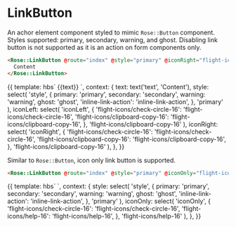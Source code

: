 
<Meta title="Rose|LinkButton" component="LinkButton" />

# LinkButton

An achor element component styled to mimic `Rose::Button` component.
Styles supported: primary, secondary, warning, and ghost.
Disabling link button is not supported as it is an action on form components only.

```html
<Rose::LinkButton @route="index" @style="primary" @iconRight="flight-icons/arrow-right-circle-16">
  Content
</Rose::LinkButton>
```

<Preview>
  <Story name="Advanced">{{
    template: hbs`
      <Rose::LinkButton
        @route="index"
        @style={{style}}
        @iconLeft={{iconLeft}}
        @iconRight={{iconRight}}
      >
        {{text}}
      </Rose::LinkButton>
    `,
    context: {
      text: text('text', 'Content'),
      style: select(
        'style',
        {
          primary: 'primary',
          secondary: 'secondary',
          warning: 'warning',
          ghost: 'ghost',
          'inline-link-action': 'inline-link-action',
        },
        'primary'
      ),
      iconLeft: select(
        'iconLeft',
        {
          'flight-icons/check-circle-16': 'flight-icons/check-circle-16',
          'flight-icons/clipboard-copy-16': 'flight-icons/clipboard-copy-16',
        },
        'flight-icons/clipboard-copy-16'
      ),
      iconRight: select(
        'iconRight',
        {
          'flight-icons/check-circle-16': 'flight-icons/check-circle-16',
          'flight-icons/clipboard-copy-16': 'flight-icons/clipboard-copy-16',
        },
        'flight-icons/clipboard-copy-16'
      ),
    },
  }}</Story>
</Preview>

Similar to `Rose::Button`, icon only link button is supported.

```html
<Rose::LinkButton @route="index" @style="primary" @iconOnly="flight-icons/help-16" />
```

<Preview>
  <Story name="Icon Only">{{
    template: hbs`
    <Rose::LinkButton @route="" @style={{style}} @iconOnly={{iconOnly}} />
    `,
    context: {
      style: select(
        'style',
        {
          primary: 'primary',
          secondary: 'secondary',
          warning: 'warning',
          ghost: 'ghost',
          'inline-link-action': 'inline-link-action',
        },
        'primary'
      ),
      iconOnly: select(
        'iconOnly',
        {
          'flight-icons/check-circle-16': 'flight-icons/check-circle-16',
          'flight-icons/help-16': 'flight-icons/help-16',
        },
        'flight-icons/help-16'
      ),
    },
  }}</Story>
</Preview>
